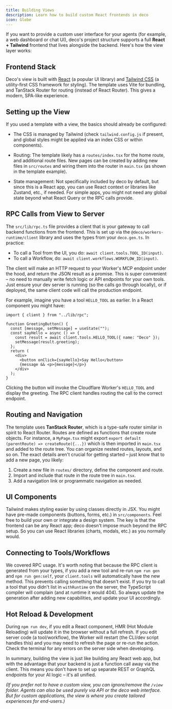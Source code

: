 ```yaml
---
title: Building Views
description: Learn how to build custom React frontends in deco
icon: Globe
---
```


If you want to provide a custom user interface for your agents (for example, a web dashboard or chat UI), deco's project structure supports a full **React + Tailwind** frontend that lives alongside the backend. Here's how the view layer works:

## Frontend Stack

Deco's view is built with [React](https://react.dev/) (a popular UI library) and [Tailwind CSS](https://tailwindcss.com/) (a utility-first CSS framework for styling). The template uses Vite for bundling, and TanStack Router for routing (instead of React Router). This gives a modern, SPA-like experience.

## Setting up the View

If you used a template with a view, the basics should already be configured:

- The CSS is managed by Tailwind (check `tailwind.config.js` if present, and global styles might be applied via an index CSS or within components).

- Routing: The template likely has a `routes/index.tsx` for the home route, and additional route files. New pages can be created by adding new files in `src/routes` and wiring them into the router in `main.tsx` (as shown in the template example).

- State management: Not specifically included by deco by default, but since this is a React app, you can use React context or libraries like Zustand, etc., if needed. For simple apps, you might not need any global state beyond what React Query or the RPC calls provide.

## RPC Calls from View to Server

The `src/lib/rpc.ts` file provides a client that is your gateway to call backend functions from the frontend. This is set up via the `@deco/workers-runtime/client` library and uses the types from your `deco.gen.ts`. In practice:

- To call a Tool from the UI, you do: `await client.tools.TOOL_ID(input)`.
- To call a Workflow, do: `await client.workflows.WORKFLOW_ID(input)`.

The client will make an HTTP request to your Worker's MCP endpoint under the hood, and return the JSON result as a promise. This is super convenient – no need to manually write fetch logic or API endpoints for your own tools. Just ensure your dev server is running (so the calls go through locally), or if deployed, the same client code will call the production endpoint.

For example, imagine you have a tool `HELLO_TOOL` as earlier. In a React component you might have:

```tsx
import { client } from "../lib/rpc";

function GreetingButton() {
  const [message, setMessage] = useState("");
  const sayHello = async () => {
    const result = await client.tools.HELLO_TOOL({ name: "Deco" });
    setMessage(result.greeting);
  };
  return (
    <div>
      <button onClick={sayHello}>Say Hello</button>
      {message && <p>{message}</p>}
    </div>
  );
}
```

Clicking the button will invoke the Cloudflare Worker's `HELLO_TOOL` and display the greeting. The RPC client handles routing the call to the correct endpoint.

## Routing and Navigation

The template uses **TanStack Router**, which is a type-safe router similar in spirit to React Router. Routes are defined as functions that create route objects. For instance, a `MyPage.tsx` might export `export default (parentRoute) => createRoute({...})` which is then imported in `main.tsx` and added to the route tree. You can organize nested routes, layouts, and so on. The exact details aren't crucial for getting started – just know that to add a new page, you likely:

1. Create a new file in `routes/` directory, define the component and route.
2. Import and include that route in the route tree in `main.tsx`.
3. Add a navigation link or programmatic navigation as needed.

## UI Components

Tailwind makes styling easier by using classes directly in JSX. You might have pre-made components (buttons, forms, etc.) in `src/components`. Feel free to build your own or integrate a design system. The key is that the frontend can be any React app; deco doesn't impose much beyond the RPC setup. So you can use React libraries (charts, modals, etc.) as you normally would.

## Connecting to Tools/Workflows

We covered RPC usage. It's worth noting that because the RPC client is generated from your types, if you add a new tool and re-run `npm run gen` and `npm run gen:self`, your `client.tools` will automatically have the new method. This prevents calling something that doesn't exist. If you try to call a tool that you didn't list in `withRuntime` on the server, the TypeScript compiler will complain (and at runtime it would 404). So always update the generation after adding new capabilities, and update your UI accordingly.

## Hot Reload & Development

During `npm run dev`, if you edit a React component, HMR (Hot Module Reloading) will update it in the browser without a full refresh. If you edit server code (a tool/workflow), the Worker will restart (the CLI/dev script handles this) and you may need to refresh the page or re-run the action. Check the terminal for any errors on the server side when developing.

In summary, building the view is just like building any React web app, but with the advantage that your backend is just a function call away via the client. This means you don't have to set up separate REST or GraphQL endpoints for your AI logic – it's all unified.

_(If you prefer not to have a custom view, you can ignore/remove the `/view` folder. Agents can also be used purely via API or the deco web interface. But for custom applications, the view is where you create tailored experiences for end-users.)_
